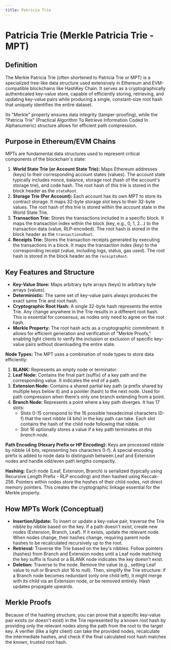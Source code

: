 ```yaml
---
title: Patricia Trie
---
```


# Patricia Trie (Merkle Patricia Trie - MPT)

## Definition

The Merkle Patricia Trie (often shortened to Patricia Trie or MPT) is a specialized tree-like data structure used extensively in Ethereum and EVM-compatible blockchains like HashKey Chain. It serves as a cryptographically authenticated key-value store, capable of efficiently storing, retrieving, and updating key-value pairs while producing a single, constant-size root hash that uniquely identifies the entire dataset.

Its "Merkle" property ensures data integrity (tamper-proofing), while the "Patricia Trie" (Practical Algorithm To Retrieve Information Coded In Alphanumeric) structure allows for efficient path compression.

## Purpose in Ethereum/EVM Chains

MPTs are fundamental data structures used to represent critical components of the blockchain's state:

1.  **World State Trie (or Account State Trie):** Maps Ethereum addresses (keys) to their corresponding account states (values). The account state typically includes nonce, balance, storage root (hash of the account's storage trie), and code hash. The root hash of *this* trie is stored in the block header as the `stateRoot`.
2.  **Storage Trie (Per Account):** Each account has its own MPT to store its contract storage. It maps 32-byte storage slot keys to their 32-byte values. The root hash of *this* trie is stored within the account state in the World State Trie.
3.  **Transaction Trie:** Stores the transactions included in a specific block. It maps the transaction index within the block (key, e.g., 0, 1, 2...) to the transaction data (value, RLP-encoded). The root hash is stored in the block header as the `transactionsRoot`.
4.  **Receipts Trie:** Stores the transaction receipts generated by executing the transactions in a block. It maps the transaction index (key) to the corresponding receipt (value, including logs, status, gas used). The root hash is stored in the block header as the `receiptsRoot`.

## Key Features and Structure

*   **Key-Value Store:** Maps arbitrary byte arrays (keys) to arbitrary byte arrays (values).
*   **Deterministic:** The same set of key-value pairs always produces the exact same Trie and root hash.
*   **Cryptographic Root Hash:** A single 32-byte hash represents the entire Trie. Any change anywhere in the Trie results in a different root hash. This is essential for consensus, as nodes only need to agree on the root hash.
*   **Merkle Property:** The root hash acts as a cryptographic commitment. It allows for efficient generation and verification of "Merkle Proofs," enabling light clients to verify the inclusion or exclusion of specific key-value pairs without downloading the entire state.

**Node Types:**
The MPT uses a combination of node types to store data efficiently:

1.  **BLANK:** Represents an empty node or terminator.
2.  **Leaf Node:** Contains the final part (suffix) of a key path and the corresponding value. It indicates the end of a path.
3.  **Extension Node:** Contains a shared partial key path (a prefix shared by multiple keys below it) and a pointer (hash) to the next node. Used for path compression when there's only one branch extending from a point.
4.  **Branch Node:** Represents a point where a key path diverges. It has 17 slots:
    *   Slots 0-15 correspond to the 16 possible hexadecimal characters (0-f) that the next nibble (4 bits) in the key path can take. Each slot contains the hash of the child node following that nibble.
    *   Slot 16 optionally stores a value if a key path terminates *at this branch node*.

**Path Encoding (Hexary Prefix or HP Encoding):**
Keys are processed nibble by nibble (4 bits, representing hex characters 0-f). A special encoding prefix is added to node data to distinguish between Leaf and Extension nodes and handle odd/even path lengths compactly.

**Hashing:**
Each node (Leaf, Extension, Branch) is serialized (typically using Recursive Length Prefix - RLP encoding) and then hashed using Keccak-256. Pointers within nodes store the *hashes* of their child nodes, not direct memory pointers. This creates the cryptographic linkage essential for the Merkle property.

## How MPTs Work (Conceptual)

*   **Insertion/Update:** To insert or update a key-value pair, traverse the Trie nibble by nibble based on the key. If a path doesn't exist, create new nodes (Extension, Branch, Leaf). If it exists, update the relevant node. When nodes change, their hashes change, requiring parent node hashes to be recalculated recursively up to the root.
*   **Retrieval:** Traverse the Trie based on the key's nibbles. Follow pointers (hashes) from Branch and Extension nodes until a Leaf node matching the key suffix is found or a BLANK node indicates the key doesn't exist.
*   **Deletion:** Traverse to the node. Remove the value (e.g., setting Leaf value to null or Branch slot 16 to null). Then, simplify the Trie structure: if a Branch node becomes redundant (only one child left), it might merge with its child via an Extension node, or be removed entirely. Hash updates propagate upwards.

## Merkle Proofs

Because of the hashing structure, you can prove that a specific key-value pair exists (or doesn't exist) in the Trie represented by a known root hash by providing only the relevant nodes along the path from the root to the target key. A verifier (like a light client) can take the provided nodes, recalculate the intermediate hashes, and check if the final calculated root hash matches the known, trusted root hash. 